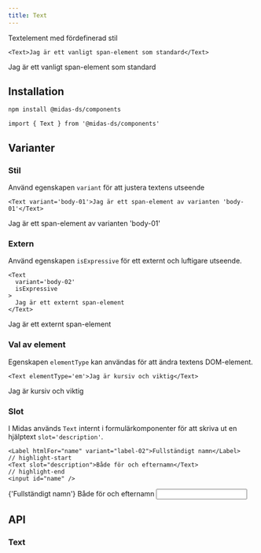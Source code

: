 ```yaml
---
title: Text
---
```



<ComponentHeader
  name='typography-text'
  friendlyName='Brödtext, p, span, i, em, strong'
  overrideHeadlessLink='https://react-spectrum.adobe.com/react-spectrum/Text.html'
/>

Textelement med fördefinerad stil

```tsx
<Text>Jag är ett vanligt span-element som standard</Text>
```

<div className='card'>
  <Text>Jag är ett vanligt span-element som standard</Text>
</div>

## Installation

```bash npm2yarn
npm install @midas-ds/components
```

```tsx
import { Text } from '@midas-ds/components'
```

## Varianter

### Stil

Använd egenskapen `variant` för att justera textens utseende

```tsx
<Text variant='body-01'>Jag är ett span-element av varianten 'body-01'</Text>
```

<div className='card'>
  <Text variant='body-01'>Jag är ett span-element av varianten 'body-01'</Text>
</div>

### Extern

Använd egenskapen `isExpressive` för ett externt och luftigare utseende.

```tsx
<Text
  variant='body-02'
  isExpressive
>
  Jag är ett externt span-element
</Text>
```

<div className='card'>
  <Text
    variant='body-02'
    isExpressive
  >
    Jag är ett externt span-element
  </Text>
</div>

### Val av element

Egenskapen `elementType` kan användas för att ändra textens DOM-element.

```tsx
<Text elementType='em'>Jag är kursiv och viktig</Text>
```

<div className='card'>
  <Text elementType='em'>Jag är kursiv och viktig</Text>
</div>

### Slot

I Midas används `Text` internt i formulärkomponenter för att skriva ut en hjälptext `slot='description'`.

```tsx
<Label htmlFor="name" variant="label-02">Fullständigt namn</Label>
// highlight-start
<Text slot="description">Både för och efternamn</Text>
// highlight-end
<input id="name" />
```

<div className='card'>
  <Label
    htmlFor='name'
    variant='label-02'
  >
    {'Fullständigt namn'}
  </Label>
  <Text slot='description'>Både för och efternamn</Text>
  <input
    id='name'
    style={{ maxWidth: 200 }}
  />
</div>

## API

### Text

<PropTable name='Text' />
